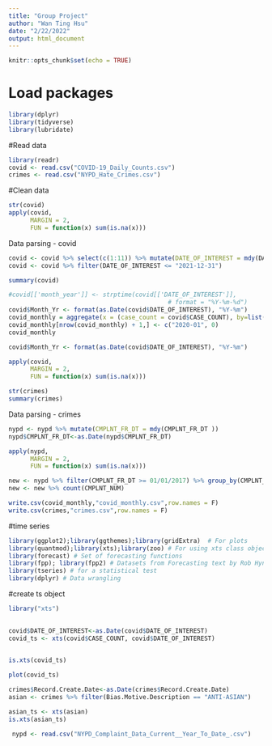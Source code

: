 ```yaml
---
title: "Group Project"
author: "Wan Ting Hsu"
date: "2/22/2022"
output: html_document
---
```


```r
knitr::opts_chunk$set(echo = TRUE)
```

# Load packages
```r
library(dplyr)
library(tidyverse)
library(lubridate)
```

#Read data
```r
library(readr)
covid <- read.csv("COVID-19_Daily_Counts.csv")
crimes <- read.csv("NYPD_Hate_Crimes.csv")

```

#Clean data
```r
str(covid)
apply(covid,
      MARGIN = 2, 
      FUN = function(x) sum(is.na(x)))
```
Data parsing - covid

```r
covid <- covid %>% select(c(1:11)) %>% mutate(DATE_OF_INTEREST = mdy(DATE_OF_INTEREST ))
covid <- covid %>% filter(DATE_OF_INTEREST <= "2021-12-31")

summary(covid)

#covid[['month_year']] <- strptime(covid[['DATE_OF_INTEREST']],
                                            # format = "%Y-%m-%d")
covid$Month_Yr <- format(as.Date(covid$DATE_OF_INTEREST), "%Y-%m")
covid_monthly = aggregate(x = (case_count = covid$CASE_COUNT), by=list(Month_Yr=covid$Month_Yr), FUN=sum)
covid_monthly[nrow(covid_monthly) + 1,] <- c("2020-01", 0)
covid_monthly

covid$Month_Yr <- format(as.Date(covid$DATE_OF_INTEREST), "%Y-%m")
```

```r
apply(covid,
      MARGIN = 2, 
      FUN = function(x) sum(is.na(x)))

```

```r
str(crimes)
summary(crimes) 

```


Data parsing - crimes

```r
nypd <- nypd %>% mutate(CMPLNT_FR_DT = mdy(CMPLNT_FR_DT ))
nypd$CMPLNT_FR_DT<-as.Date(nypd$CMPLNT_FR_DT)  

```


```r

apply(nypd,
      MARGIN = 2, 
      FUN = function(x) sum(is.na(x)))

```
```r
new <- nypd %>% filter(CMPLNT_FR_DT >= 01/01/2017) %>% group_by(CMPLNT_FR_DT, VIC_RACE) 
new <- new %>% count(CMPLNT_NUM)
```



```r
write.csv(covid_monthly,"covid_monthly.csv",row.names = F)
write.csv(crimes,"crimes.csv",row.names = F)

```

#time series

```r
library(ggplot2);library(ggthemes);library(gridExtra)  # For plots 
library(quantmod);library(xts);library(zoo) # For using xts class objects
library(forecast) # Set of forecasting functions
library(fpp); library(fpp2) # Datasets from Forecasting text by Rob Hyndman
library(tseries) # for a statistical test
library(dplyr) # Data wrangling
```

#create ts object
```r


library("xts")

  
covid$DATE_OF_INTEREST<-as.Date(covid$DATE_OF_INTEREST)  
covid_ts <- xts(covid$CASE_COUNT, covid$DATE_OF_INTEREST)

  
is.xts(covid_ts)
```

```r
plot(covid_ts)
```



```r
crimes$Record.Create.Date<-as.Date(crimes$Record.Create.Date)  
asian <- crimes %>% filter(Bias.Motive.Description == "ANTI-ASIAN")
```


```r

asian_ts <- xts(asian)
is.xts(asian_ts)
```



```r
 nypd <- read.csv("NYPD_Complaint_Data_Current__Year_To_Date_.csv")
```

```r

```













